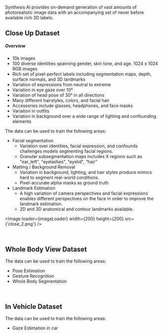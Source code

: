 
Synthesis AI provides on-demand generation of vast amounts of photorealistic image data with an accompanying set of never before available rich 3D labels. 
&nbsp;

## Close Up Dataset

##### Overview

* 10k images
* 100 diverse identities spanning gender, skin tone, and age. 1024 x 1024 RGB images
* Rich set of pixel-perfect labels including segmentation maps, depth, surface normals, and 3D landmarks
* Variation of expressions from neutral to extreme
* Variation in eye gaze over 10°
* Variation of head pose of 30° in all directions
* Many different hairstyles, colors, and facial hair
* Accessories include glasses, headphones, and face masks
* Variation in outfits
* Variation in background over a wide range of lighting and confounding elements

The data can be used to train the following areas:

* Facial segmentation
    * Variation over identities, facial expression, and confounds challenges models segmenting facial regions.
    * Granular subsegmentation maps includes X regions such as "ear_left", "eyelashes", "eyelid", “hair”
* Matting / Background Removal
    * Variation in background, lighting, and hair styles produce mimics hard to segment real-world conditions.
    * Pixel-accurate alpha masks as ground truth
* Landmark Estimation
    * A high variation of camera perspectives and facial expressions enables different perspectives on the face in order to improve the landmark estimation.
    * 2D and 3D anatomical and contour landmarks available.  


<Image loader={imageLoader} width={200} height={200} src={'close_2.png'} /> 

&nbsp;
&nbsp;

## Whole Body View Dataset

The data can be used to train the following areas:



* Pose Estimation
* Gesture Recognition
* Whole Body Segmentation



&nbsp;
&nbsp;
## In Vehicle Dataset

The data can be used to train the following areas:

* Gaze Estimation in car 
